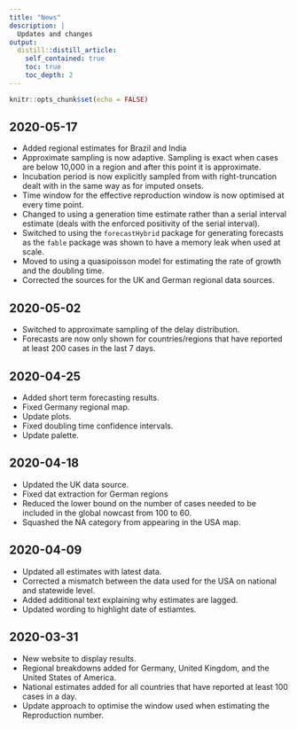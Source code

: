 ```yaml
---
title: "News"
description: |
  Updates and changes
output:
  distill::distill_article:
    self_contained: true
    toc: true
    toc_depth: 2
---
```


```r
knitr::opts_chunk$set(echo = FALSE)
```

## 2020-05-17

* Added regional estimates for Brazil and India
* Approximate sampling is now adaptive. Sampling is exact when cases are below 10,000 in a region and after this point it is approximate.
* Incubation period is now explicitly sampled from with right-truncation dealt with in the same way as for imputed onsets. 
* Time window for the effective reproduction window is now optimised at every time point.
* Changed to using a generation time estimate rather than a serial interval estimate (deals with the enforced positivity of the serial interval). 
* Switched to using the `forecastHybrid` package for generating forecasts as the `fable` package was shown to have a memory leak when used at scale. 
* Moved to using a quasipoisson model for estimating the rate of growth and the doubling time.
* Corrected the sources for the UK and German regional data sources.
    
## 2020-05-02

* Switched to approximate sampling of the delay distribution.
* Forecasts are now only shown for countries/regions that have reported at least 200 cases in the last 7 days. 

## 2020-04-25 

* Added short term forecasting results.
* Fixed Germany regional map.
* Update plots.
* Fixed doubling time confidence intervals.
* Update palette.

## 2020-04-18

* Updated the UK data source.
* Fixed dat extraction for German regions
* Reduced the lower bound on the number of cases needed to be included in the global nowcast from 100 to 60. 
* Squashed the NA category from appearing in the USA map.

## 2020-04-09

* Updated all estimates with latest data.
* Corrected a mismatch between the data used for the USA on national and statewide level. 
* Added additional text explaining why estimates are lagged.
* Updated wording to highlight date of estiamtes.

## 2020-03-31

* New website to display results.
* Regional breakdowns added for Germany, United Kingdom, and the United States of America.
* National estimates added for all countries that have reported at least 100 cases in a day.
* Update approach to optimise the window used when estimating the Reproduction number.